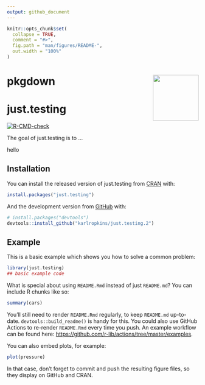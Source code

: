 ```yaml
---
output: github_document
---
```


<!-- README.md is generated from README.Rmd. Please edit that file -->

```r
knitr::opts_chunk$set(
  collapse = TRUE,
  comment = "#>",
  fig.path = "man/figures/README-",
  out.width = "100%"
)
```

# pkgdown <img src="man/figures/logo.png" align="right" alt="" width="120" />

# just.testing

<!-- badges: start -->
[![R-CMD-check](https://github.com/karlropkins/just.testing.2/workflows/R-CMD-check/badge.svg)](https://github.com/karlropkins/just.testing.2/actions)
<!-- badges: end -->

The goal of just.testing is to ...

hello

## Installation

You can install the released version of just.testing from [CRAN](https://CRAN.R-project.org) with:

``` r
install.packages("just.testing")
```

And the development version from [GitHub](https://github.com/) with:

``` r
# install.packages("devtools")
devtools::install_github("karlropkins/just.testing.2")
```
## Example

This is a basic example which shows you how to solve a common problem:

```r
library(just.testing)
## basic example code
```

What is special about using `README.Rmd` instead of just `README.md`? You can include R chunks like so:

```r
summary(cars)
```

You'll still need to render `README.Rmd` regularly, to keep `README.md` up-to-date. `devtools::build_readme()` is handy for this. You could also use GitHub Actions to re-render `README.Rmd` every time you push. An example workflow can be found here: <https://github.com/r-lib/actions/tree/master/examples>.

You can also embed plots, for example:

```r
plot(pressure)
```

In that case, don't forget to commit and push the resulting figure files, so they display on GitHub and CRAN.

